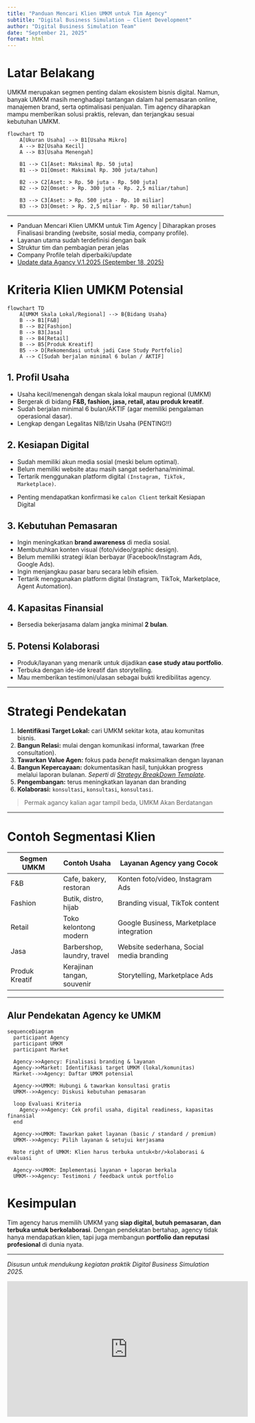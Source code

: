 ```yaml
---
title: "Panduan Mencari Klien UMKM untuk Tim Agency"
subtitle: "Digital Business Simulation – Client Development"
author: "Digital Business Simulation Team"
date: "September 21, 2025"
format: html
---
```


# Latar Belakang
UMKM merupakan segmen penting dalam ekosistem bisnis digital. Namun, banyak UMKM masih menghadapi tantangan dalam hal pemasaran online, manajemen brand, serta optimalisasi penjualan.  Tim agency diharapkan mampu memberikan solusi praktis, relevan, dan terjangkau sesuai kebutuhan UMKM.  
```mermaid
flowchart TD
    A[Ukuran Usaha] --> B1[Usaha Mikro]
    A --> B2[Usaha Kecil]
    A --> B3[Usaha Menengah]

    B1 --> C1[Aset: Maksimal Rp. 50 juta]
    B1 --> D1[Omset: Maksimal Rp. 300 juta/tahun]

    B2 --> C2[Aset: > Rp. 50 juta - Rp. 500 juta]
    B2 --> D2[Omset: > Rp. 300 juta - Rp. 2,5 miliar/tahun]

    B3 --> C3[Aset: > Rp. 500 juta - Rp. 10 miliar]
    B3 --> D3[Omset: > Rp. 2,5 miliar - Rp. 50 miliar/tahun]
```

---

::: callout-warning 
- Panduan Mencari Klien UMKM untuk Tim Agency | Diharapkan proses Finalisasi branding (website, sosial media, company profile).
- Layanan utama sudah terdefinisi dengan baik
- Struktur tim dan pembagian peran jelas
- Company Profile telah diperbaiki/update
* [Update data Agancy V.1.2025 (September 18, 2025)](agency_report.qmd)
:::

# Kriteria Klien UMKM Potensial


```mermaid
flowchart TD
    A[UMKM Skala Lokal/Regional] --> B{Bidang Usaha}
    B --> B1[F&B]
    B --> B2[Fashion]
    B --> B3[Jasa]
    B --> B4[Retail]
    B --> B5[Produk Kreatif]
    B5 --> D[Rekomendasi untuk jadi Case Study Portfolio]
    A --> C[Sudah berjalan minimal 6 bulan / AKTIF]
```

## 1. Profil Usaha
- Usaha kecil/menengah dengan skala lokal maupun regional (UMKM)  
- Bergerak di bidang **F&B, fashion, jasa, retail, atau produk kreatif**.  
- Sudah berjalan minimal 6 bulan/AKTIF (agar memiliki pengalaman operasional dasar).  
- Lengkap dengan Legalitas NIB/Izin Usaha (PENTING!!)

## 2. Kesiapan Digital
- Sudah memiliki akun media sosial (meski belum optimal).  
- Belum memiliki website atau masih sangat sederhana/minimal. 
- Tertarik menggunakan platform digital `(Instagram, TikTok, Marketplace)`.  

::: {.callout-tip}
- Penting mendapatkan konfirmasi ke `calon Client` terkait Kesiapan Digital
:::

## 3. Kebutuhan Pemasaran
- Ingin meningkatkan **brand awareness** di media sosial.  
- Membutuhkan konten visual (foto/video/graphic design).  
- Belum memiliki strategi iklan berbayar (Facebook/Instagram Ads, Google Ads).  
- Ingin menjangkau pasar baru secara lebih efisien.  
- Tertarik menggunakan platform digital (Instagram, TikTok, Marketplace, Agent Automation).

## 4. Kapasitas Finansial 
- Bersedia bekerjasama dalam jangka minimal **2 bulan**.  

## 5. Potensi Kolaborasi
- Produk/layanan yang menarik untuk dijadikan **case study atau portfolio**.  
- Terbuka dengan ide-ide kreatif dan storytelling.  
- Mau memberikan testimoni/ulasan sebagai bukti kredibilitas agency.  

---

# Strategi Pendekatan

1. **Identifikasi Target Lokal:** cari UMKM sekitar kota, atau komunitas bisnis.  
2. **Bangun Relasi:** mulai dengan komunikasi informal, tawarkan (free consultation).  
3. **Tawarkan Value Agen:** fokus pada *benefit* maksimalkan dengan layanan 
4. **Bangun Kepercayaan:** dokumentasikan hasil, tunjukkan progress melalui laporan bulanan. _Seperti di [Strategy BreakDown Template](strategy_breakdown_template.html#template-structure)_.
5. **Pengembangan:** terus meningkatkan layanan dan branding
6. **Kolaborasi:** `konsultasi`, `konsultasi`, `konsultasi`.

> Permak agancy kalian agar tampil beda, UMKM Akan Berdatangan

---

# Contoh Segmentasi Klien
| Segmen UMKM | Contoh Usaha | Layanan Agency yang Cocok |
|-------------|--------------|---------------------------|
| F&B         | Cafe, bakery, restoran | Konten foto/video, Instagram Ads |
| Fashion     | Butik, distro, hijab | Branding visual, TikTok content |
| Retail      | Toko kelontong modern | Google Business, Marketplace integration |
| Jasa        | Barbershop, laundry, travel | Website sederhana, Social media branding |
| Produk Kreatif | Kerajinan tangan, souvenir | Storytelling, Marketplace Ads |

---

## Alur Pendekatan Agency ke UMKM



```mermaid
sequenceDiagram
  participant Agency
  participant UMKM
  participant Market

  Agency->>Agency: Finalisasi branding & layanan
  Agency->>Market: Identifikasi target UMKM (lokal/komunitas)
  Market-->>Agency: Daftar UMKM potensial

  Agency->>UMKM: Hubungi & tawarkan konsultasi gratis
  UMKM-->>Agency: Diskusi kebutuhan pemasaran

  loop Evaluasi Kriteria
    Agency->>Agency: Cek profil usaha, digital readiness, kapasitas finansial
  end

  Agency->>UMKM: Tawarkan paket layanan (basic / standard / premium)
  UMKM-->>Agency: Pilih layanan & setujui kerjasama

  Note right of UMKM: Klien harus terbuka untuk<br/>kolaborasi & evaluasi

  Agency->>UMKM: Implementasi layanan + laporan berkala
  UMKM-->>Agency: Testimoni / feedback untuk portfolio
```


# Kesimpulan
Tim agency harus memilih UMKM yang **siap digital, butuh pemasaran, dan terbuka untuk berkolaborasi**. Dengan pendekatan bertahap, agency tidak hanya mendapatkan klien, tapi juga membangun **portfolio dan reputasi profesional** di dunia nyata.  

---

*Disusun untuk mendukung kegiatan praktik Digital Business Simulation 2025.*

<iframe width="560" height="315" src="https://www.youtube.com/embed/-7ZNpiyehQA?si=Upcu8NHChbt3ZqRa" title="YouTube video player" frameborder="0" allow="accelerometer; autoplay; clipboard-write; encrypted-media; gyroscope; picture-in-picture; web-share" referrerpolicy="strict-origin-when-cross-origin" allowfullscreen></iframe>